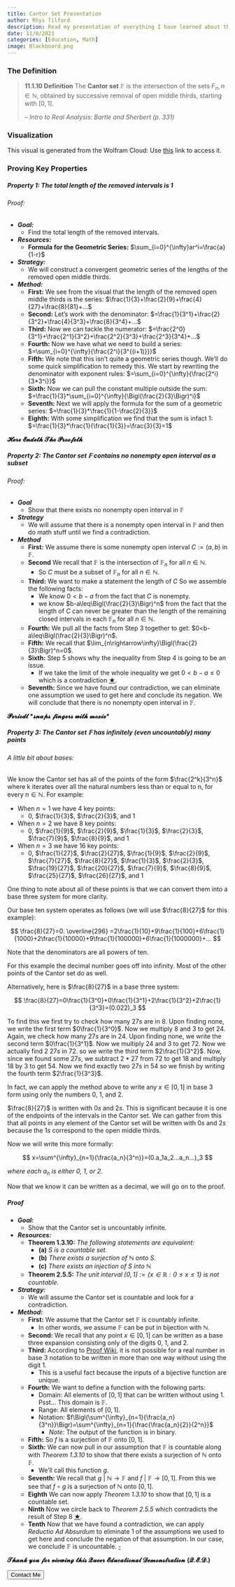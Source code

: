 ```yaml
---
title: Cantor Set Presentation
author: Rhys Tilford
description: Read my presentation of everything I have learned about the Cantor Set.
date: 11/8/2023
categories: [Education, Math]
image: Blackboard.png
---
```


### The Definition

> **11.1.10 Definition** The **Cantor set** $\mathbb{F}$ is the intersection of the sets $F_n,n\in\mathbb{N}$, obtained by successive removal of open middle thirds, starting with $[0,1]$.
>
> -- <cite>Intro to Real Analysis: Bartle and Sherbert (p. 331)</cite>

### Visualization

```{=html}
<script crossorigin src="https://unpkg.com/wolfram-notebook-embedder@0.3/dist/wolfram-notebook-embedder.min.js"></script>
```
::: {#WNE-div-fbd3d6af-86fb-4c0a-a478-71092d7c0437}
:::

```{=html}
<script>WolframNotebookEmbedder.embed("https://www.wolframcloud.com/obj/demonstrations/CantorSet-source.nb",document.getElementById("WNE-div-fbd3d6af-86fb-4c0a-a478-71092d7c0437"));</script>
```
::: callout-note
This visual is generated from the Wolfram Cloud: Use [this](https://www.wolframcloud.com/objects/demonstrations/CantorSet-source.nb) link to access it.
:::

### Proving Key Properties

##### Property 1: The total length of the removed intervals is 1

###### Proof:

 - ***Goal:***
   - Find the total length of the removed intervals.

 - ***Resources:***
   - **Formula for the Geometric Series:** $\sum_{i=0}^{\infty}ar^i=\frac{a}{1-r}$
 - ***Strategy:***
   - We will construct a convergent geometric series of the lengths of the removed open middle thirds.
 - ***Method:***
   - **First:** We see from the visual that the length of the removed open middle thirds is the series: $\frac{1}{3}+\frac{2}{9}+\frac{4}{27}+\frac{8}{81}+...$
   - **Second:** Let's work with the denominator: $=\frac{1}{3^1}+\frac{2}{3^2}+\frac{4}{3^3}+\frac{8}{3^4}+...$
   - **Third:** Now we can tackle the numerator: $=\frac{2^0}{3^1}+\frac{2^1}{3^2}+\frac{2^2}{3^3}+\frac{2^3}{3^4}+...$
   - **Fourth:** Now we have what we need to build a series: $=\sum_{i=0}^{\infty}{\frac{2^i}{3^{(i+1)}}}$
   - **Fifth:** We note that this isn't quite a geometric series though. We'll do some quick simplification to remedy this. We start by rewriting the denominator with exponent rules: $=\sum_{i=0}^{\infty}{\frac{2^i}{3*3^i}}$
   - **Sixth:** Now we can pull the constant multiple outside the sum: $=\frac{1}{3}*\sum_{i=0}^{\infty}{\Bigl(\frac{2}{3}\Bigr)^i}$
   - **Seventh:** Next we will apply the formula for the sum of a geometric series: $=\frac{1}{3}*\frac{1}{1-\frac{2}{3}}$
   - **Eighth:** With some simplification we find that the sum is infact $1$: $=\frac{1}{3}*\frac{1}{\frac{1}{3}}=\frac{3}{3}=1$

$\mathbfcal{Here}$ $\mathbfcal{Endeth}$ $\mathbfcal{The}$ $\mathbfcal{Proofeth}$

##### Property 2: The Cantor set $\mathbb{F}$ contains no nonempty open interval as a subset

###### Proof:

 - ***Goal***
   - Show that there exists no nonempty open interval in $\mathbb{F}$
 - ***Strategy***
   - We will assume that there is a nonempty open interval in $\mathbb{F}$ and then do math stuff until we find a contradiction.
 - ***Method***
   - **First:** We assume there is some nonempty open interval $C:=(a,b)$ in $\mathbb{F}$.
   - **Second** We recall that $\mathbb{F}$ is the intersection of $\mathbb{F}_n$ for all $n\in\mathbb{N}$.
      - So $C$ must be a subset of $\mathbb{F}_n$ for all $n\in\mathbb{N}$.
   - **Third:** We want to make a statement the length of $C$ So we assemble the following facts:
      - We know $0<b-a$ from the fact that $C$ is nonempty.
      - we know $b-a\leq\Bigl(\frac{2}{3}\Bigr)^n$ from the fact that the length of $C$ can never be greater than the length of the remaining closed intervals in each $\mathbb{F}_n$ for all $n\in\mathbb{N}$.
   - **Fourth:** We pull all the facts from Step $3$ together to get: $0<b-a\leq\Bigl(\frac{2}{3}\Bigr)^n$.
   - **Fifth:** We recall that $\lim_{n\rightarrow\infty}\Bigl(\frac{2}{3}\Bigr)^n=0$.
   - **Sixth:** Step $5$ shows why the inequality from Step $4$ is going to be an issue.
      - If we take the limit of the whole inequality we get $0<b-a\leq0$ which is a contradiction [$\bigstar$](shock.html).
   - **Seventh:** Since we have found our contradiction, we can eliminate one assumption we used to get here and conclude its negation. We will conclude that there is no nonempty open interval in $\mathbb{F}$.

$\mathbfcal{Periodt}$ $\mathbfcal{*snaps}$ $\mathbfcal{fingers}$ $\mathbfcal{with}$ $\mathbfcal{moxie*}$

##### Property 3: The Cantor set $\mathbb{F}$ has infinitely (even uncountably) many points

###### A little bit about bases:

We know the Cantor set has all of the points of the form $\frac{2^k}{3^n}$ where k iterates over all the natural numbers less than or equal to n, for every $n\in\mathbb{N}$. For example:

 - When $n=1$ we have $4$ key points:
    - $0$, $\frac{1}{3}$, $\frac{2}{3}$, and $1$
 - When $n=2$ we have $8$ key points:
    - $0$, $\frac{1}{9}$, $\frac{2}{9}$, $\frac{1}{3}$, $\frac{2}{3}$, $\frac{7}{9}$, $\frac{8}{9}$, and $1$
 - When $n=3$ we have $16$ key points:
    - $0$, $\frac{1}{27}$, $\frac{2}{27}$, $\frac{1}{9}$, $\frac{2}{9}$, $\frac{7}{27}$, $\frac{8}{27}$, $\frac{1}{3}$, $\frac{2}{3}$, $\frac{19}{27}$, $\frac{20}{27}$, $\frac{7}{9}$, $\frac{8}{9}$, $\frac{25}{27}$, $\frac{26}{27}$, and $1$

One thing to note about all of these points is that we can convert them into a base three system for more clarity.

Our base ten system operates as follows (we will use $\frac{8}{27}$ for this example):

$$
\frac{8}{27}=0. \overline{296} =2\frac{1}{10}+9\frac{1}{100}+6\frac{1}{1000}+2\frac{1}{10000}+9\frac{1}{100000}+6\frac{1}{1000000}+...
$$

Note that the denominators are all powers of ten.

For this example the decimal number goes off into infinity. Most of the other points of the Cantor set do as well.

Alternatively, here is $\frac{8}{27}$ in a base three system:

$$
\frac{8}{27}=0\frac{1}{3^0}+0\frac{1}{3^1}+2\frac{1}{3^2}+2\frac{1}{3^3}=(0.022)_3
$$

To find this we first try to check how many $27s$ are in $8$. Upon finding none, we write the first term $0\frac{1}{3^0}$. Now we multiply $8$ and $3$ to get $24$. Again, we check how many $27s$ are in $24$. Upon finding none, we write the second term $0\frac{1}{3^1}$. Now we multiply $24$ and $3$ to get $72$. Now we actually find $2$ $27s$ in $72$. so we write the third term $2\frac{1}{3^2}$. Now, since we found some $27s$, we subtract $2*27$ from $72$ to get $18$ and multiply $18$ by $3$ to get $54$. Now we find exactly two $27s$ in $54$ so we finish by writing the fourth term $2\frac{1}{3^3}$.

In fact, we can apply the method above to write any $x\in[0,1]$ in base 3 form using only the numbers $0$, $1$, and $2$.

:::{.callout-note}
$\frac{8}{27}$ is written with $0s$ and $2s$. This is significant because it is one of the endpoints of the intervals in the Cantor set. We can gather from this that all points in any element of the Cantor set will be written with $0s$ and $2s$ because the $1s$ correspond to the open middle thirds.
:::

Now we will write this more formally:

$$
x=\sum^{\infty}_{n=1}{\frac{a_n}{3^n}}=(0.a_1a_2...a_n...)_3
$$

*where each $a_n$ is either $0$, $1$, or $2$.*

Now that we know it can be written as a decimal, we will go on to the proof.

##### Proof

 - ***Goal:***
   - Show that the Cantor set is uncountably infinite.
 - ***Resources:***
   - **Theorem 1.3.10:** *The following statements are equivalent:*
      - **(a)** *S is a countable set.*
      - **(b)** *There exists a surjection of $\mathbb{N}$ onto S.*
      - **(c)** *There exists an injection of S into $\mathbb{N}$*
   - **Theorem 2.5.5:** *The unit interval $[0,1]:=\{x\in\mathbb{R}:0\leq x\leq1\}$ is not countable.*
 - ***Strategy:***
   - We will assume the Cantor set is countable and look for a contradiction.
 - ***Method:***
   - **First:** We assume that the Cantor set $\mathbb{F}$ is countably infinite.
      - In other words, we assume $\mathbb{F}$ can be put in bijection with $\mathbb{N}$.
   - **Second:** We recall that any point $x\in[0,1]$ can be written as a base three expansion consisting only of the digits $0$, $1$, and $2$.
   - **Third:** According to [Proof Wiki](https://proofwiki.org/wiki/Representation_of_Ternary_Expansions), it is not possible for a real number in base 3 notation to be written in more than one way without using the digit $1$.
      - This is a useful fact because the inputs of a bijective function are unique.
   - **Fourth:** We want to define a function with the following parts:
      - Domain: All elements of $[0,1]$ that can be written without using $1$. Psst... This domain is $\mathbb{F}$.
      - Range: All elements of $[0,1]$.
      - Notation: $f\Bigl(\sum^{\infty}_{n=1}{\frac{a_n}{3^n}}\Bigr)=\sum^{\infty}_{n=1}{\frac{\frac{a_n}{2}}{2^n}}$
         - *Note:* The output of the function is in binary.
   - **Fifth:** So $f$ is a surjection of $\mathbb{F}$ onto $[0,1]$.
   - **Sixth:** We can now pull in our assumption that $\mathbb{F}$ is countable along with *Theorem 1.3.10* to show that there exists a surjection of $\mathbb{N}$ onto $\mathbb{F}$.
      - We'll call this function $g$.
   - **Seventh:** We recall that $g$ $|$ $\mathbb{N}\rightarrow\mathbb{F}$ and $f$ $|$ $\mathbb{F}\rightarrow[0,1]$. From this we see that $f\circ g$ is a surjection of $\mathbb{N}$ onto $[0,1]$. 
   - **Eighth** We can now apply *Theorem 1.3.10* to show that $[0,1]$ is a countable set.
   - **Ninth** Now we circle back to *Theorem 2.5.5* which contradicts the result of Step $8$ [$\bigstar$](shock.html).
   - **Tenth** Now that we have found a contradiction, we can apply *Reductio Ad Absurdum* to eliminate $1$ of the assumptions we used to get here and conclude the negation of that assumption. In our case, we conclude $\mathbb{F}$ is uncountable. [$\square$](cantorMemes.html)

$\mathbfcal{Thank}$ $\mathbfcal{you}$ $\mathbfcal{for}$ $\mathbfcal{viewing}$ $\mathbfcal{this}$ $\mathbfcal{Queer}$ $\mathbfcal{Educational}$ $\mathbfcal{Demonstration}$ $\mathbfcal{(Q.E.D.)}$ 


<div class="callToAction"><a href="../contactMe.html"><button type="button">Contact Me</button></a></div>


<div id="vssue"></div>

  <!-- Introduce Vue first -->

  <!-- vue runtime build (runtime only)  -->
  <script src="https://unpkg.com/vue@2.7.14/dist/vue.runtime.min.js"></script>
  <!-- OR: vue full build (runtime + compiler)  -->
  <script src="https://unpkg.com/vue@2.7.14/dist/vue.min.js"></script>

  <!-- Introduce Vssue after Vue -->

  <!-- Vssue Github build -->
  <script src="https://unpkg.com/vssue/dist/vssue.github.min.js"></script>

  <!-- use render function for vue runtime build -->
  <script>
    new Vue({
      el: '#vssue',

      render: h => h('Vssue', {
        props: {
          // here set the title of issue of current page
          title: 'Vssue_article_03',

          // here set the options for your OAuth App
          options: {
            owner: 'rctilford',
            repo: 'personal-rhys-tilford',
            clientId: '9f2e6bf389986dd77793',
            clientSecret: '667ab6fd63d934d8e8fe1c3763e98351469e1195', // only required for some of the platforms
          },
        }
      })
    })
  </script>
